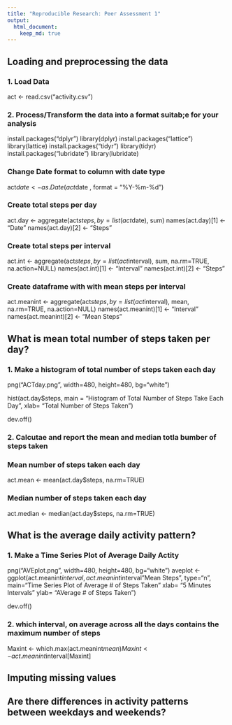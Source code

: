 ```yaml
---
title: "Reproducible Research: Peer Assessment 1"
output: 
  html_document:
    keep_md: true
---
```



## Loading and preprocessing the data

### 1. Load Data

act <- read.csv("activity.csv")

### 2. Process/Transform the data into a format suitab;e for your analysis

install.packages("dplyr")
library(dplyr)
install.packages("lattice")
library(lattice)
install.packages("tidyr")
library(tidyr)
install.packages("lubridate")
library(lubridate)

### Change Date format to column with date type

act$date <- as.Date(act$date , format = "%Y-%m-%d")

### Create total steps per day

act.day <- aggregate(act$steps, by =list (act$date), sum)
names(act.day)[1] <- "Date"
names(act.day)[2] <- "Steps"

### Create total steps per interval

act.int <- aggregate(act$steps, by=list (act$interval), sum, na.rm=TRUE, na.action=NULL)
names(act.int)[1] <- "Interval"
names(act.int)[2] <- "Steps"

### Create dataframe with with mean steps per interval

act.meanint <- aggregate(act$steps, by=list(act$interval), mean, na.rm=TRUE, na.action=NULL)
names(act.meanint)[1] <- "Interval"
names(act.meanint)[2] <- "Mean Steps"


## What is mean total number of steps taken per day?

### 1. Make a histogram of total number of steps taken each day
png("ACTday.png", width=480, height=480, bg="white")

hist(act.day$steps, 
  main = "Histogram of Total Number of Steps Take Each Day",
  xlab= "Total Number of Steps Taken")
  
  dev.off()
  
### 2. Calcutae and report the mean and median totla bumber of steps taken  
  
### Mean number of steps taken each day  

act.mean <- mean(act.day$steps, na.rm=TRUE)

### Median number of steps taken each day

act.median <- median(act.day$steps, na.rm=TRUE)

## What is the average daily activity pattern?

### 1. Make a Time Series Plot of Average Daily Actity

png("AVEplot.png", width=480, height=480, bg="white")
aveplot <- ggplot(act.meanint$interval, act.meanint$interval"Mean Steps", type="n",
  main="Time Series Plot of Average # of Steps Taken"
  xlab= "5 Minutes Intervals"
  ylab= "AVerage # of Steps Taken")

dev.off()

### 2. which interval, on average across all the days contains the maximum number of steps

Maxint <- which.max(act.meanint$mean)
Maxint <- act.meanint$interval[Maxint]

## Imputing missing values



## Are there differences in activity patterns between weekdays and weekends?
